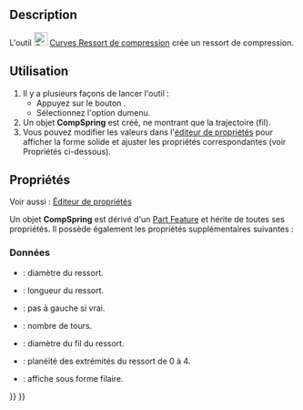 <languages/>

{{Docnav/fr
|[[Curves_SegmentSurface/fr|Segmenter une surface]]
|[[Curves_ReflectLines/fr|Ligne de réflexion]]
|[[Curves_Workbench/fr|Atelier Curves]]
|IconL=Curves_SegmentSurface.svg
|IconR=Curves_ReflectLines.svg
|IconC=Curves_workbench_icon.svg
}}

{{GuiCommand/fr
|Name=Curves CompressionSpring
|Name/fr=Curves Ressort de compression
|MenuLocation=Curves → Compression Spring
|Workbenches=[[Curves_Workbench/fr|Curves]]
}}

==Description==

L'outil [[Image:Curves_CompressionSpring.svg|24px]] [[Curves_CompressionSpring/fr|Curves Ressort de compression]] crée un ressort de compression.

<span id="Usage"></span>
==Utilisation==

# Il y a plusieurs façons de lancer l'outil :
#* Appuyez sur le bouton {{Button|[[Image:Curves_CompressionSpring.svg|16px]] [[Curves_CompressionSpring/fr|Compression Spring]]}}.
#* Sélectionnez l'option {{MenuCommand|Surfaces → [[Image:Curves_CompressionSpring.svg|16px]] Compression Spring}} dumenu.
# Un objet '''CompSpring''' est créé, ne montrant que la trajectoire (fil).
# Vous pouvez modifier les valeurs dans l'[[Property_editor/fr|éditeur de propriétés]] pour afficher la forme solide et ajuster les propriétés correspondantes (voir Propriétés ci-dessous).

<span id="Properties"></span>
==Propriétés==

Voir aussi : [[Property_editor/fr|Éditeur de propriétés]]

Un objet '''CompSpring''' est dérivé d'un [[Part_Feature/fr|Part Feature]] et hérite de toutes ses propriétés. Il possède également les propriétés supplémentaires suivantes :

<span id="Data"></span>
===Données===

{{TitleProperty|Comp Spring}}

* {{PropertyData|Diameter|Float}} : diamètre du ressort.
* {{PropertyData|Length|Float}} : longueur du ressort.
* {{PropertyData|Reverse Helix|Bool}} : pas à gauche si vrai.
* {{PropertyData|Turns|Integer}} : nombre de tours.
* {{PropertyData|Wire Diameter|Float}} : diamètre du fil du ressort.

{{TitleProperty|Settings}}

* {{PropertyData|Flatness|Integer}} : planéité des extrémités du ressort de 0 à 4.
* {{PropertyData|Wire Output|Bool}} : affiche sous forme filaire.


{{Docnav/fr
|[[Curves_SegmentSurface/fr|Segmenter une surface]]
|[[Curves_ReflectLines/fr|Ligne de réflexion]]
|[[Curves_Workbench/fr|Atelier Curves]]
|IconL=Curves_SegmentSurface.svg
|IconR=Curves_ReflectLines.svg
|IconC=Curves_workbench_icon.svg
}}

{{Curves Tools navi{{#translation:}}}}
{{Userdocnavi{{#translation:}}}}